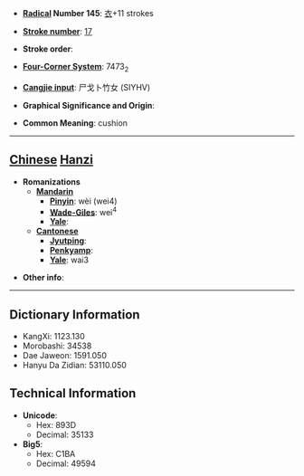 * '''[[Wiktionary:Chinese radical index| Radical]] Number 145''': [[Wiktionary:Chinese radical index 衣|衣]]+11 strokes

* '''[[Wiktionary:Chinese total strokes index|Stroke number]]''': [[Wiktionary:Chinese total strokes index 17|17]]

* '''Stroke order''': 

* '''[[Wiktionary:Chinese four corner index|Four-Corner System]]''': 7473<sub>2</sub>

* '''[[Wiktionary:Chinese Cangjie index|Cangjie input]]''': 尸戈卜竹女 (SIYHV)

* '''Graphical Significance and Origin''': 

* '''Common Meaning''': cushion

----

== [[Chinese]] [[Hanzi]] ==

* '''Romanizations'''
** '''[[Mandarin]]'''
*** '''[[Pinyin]]''': wèi (wei4)
*** '''[[Wade-Giles]]''': wei<sup>4</sup>
*** '''[[Yale]]''': 
** '''[[Cantonese]]'''
*** '''[[Jyutping]]''':
*** '''[[Penkyamp]]''': 
*** '''[[Yale]]''': wai3

* '''Other info''': 

----

== Dictionary Information ==

* KangXi: 1123.130
* Morobashi: 34538
* Dae Jaweon: 1591.050
* Hanyu Da Zidian: 53110.050

== Technical Information ==

* '''Unicode''':
** Hex: 893D
** Decimal: 35133
* '''Big5''':
** Hex: C1BA
** Decimal: 49594